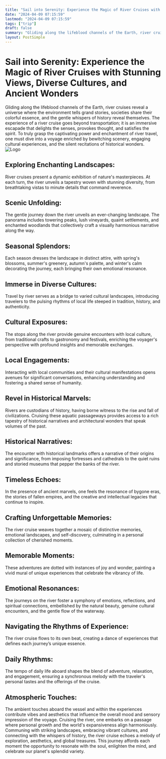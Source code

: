 ```yaml
---
title: "Sail into Serenity: Experience the Magic of River Cruises with Stunning Views, Diverse Cultures, and Ancient Wonders"
date: "2024-04-09 07:15:59"
lastmod: "2024-04-09 07:15:59"
tags: ["trip"]
draft: false
summary: "Gliding along the lifeblood channels of the Earth, river cruises reveal a universe where the environment tells grand stories, societies share their colorful essence, and the gentle whispers of history reveal themselves. The experience of a river cruise goes beyond transportation; it is an immersive escapade that delights the senses, provokes thought, and satisfies the spirit. To truly grasp the captivating power and enchantment of river travel, one must dive into a voyage enriched by bewitching scenery, engaging cultural experiences, and the silent recitations of historical wonders."
layout: PostSimple
---
```

# Sail into Serenity: Experience the Magic of River Cruises with Stunning Views, Diverse Cultures, and Ancient Wonders
Gliding along the lifeblood channels of the Earth, river cruises reveal a universe where the environment tells grand stories, societies share their colorful essence, and the gentle whispers of history reveal themselves. The experience of a river cruise goes beyond transportation; it is an immersive escapade that delights the senses, provokes thought, and satisfies the spirit. To truly grasp the captivating power and enchantment of river travel, one must dive into a voyage enriched by bewitching scenery, engaging cultural experiences, and the silent recitations of historical wonders.
<img alt="Logo" class="lazyImg" data-src="https://cdn.seniorsselection.com/src_image/8ae7fb975161b1f34b2abd3ac5662849.webp" src="/statics/image/loading.webp"/>
## Exploring Enchanting Landscapes:
River cruises present a dynamic exhibition of nature's masterpieces. At each turn, the river unveils a tapestry woven with stunning diversity, from breathtaking vistas to minute details that command reverence.
## Scenic Unfolding:
The gentle journey down the river unveils an ever-changing landscape. The panorama includes towering peaks, lush vineyards, quaint settlements, and enchanted woodlands that collectively craft a visually harmonious narrative along the way.
## Seasonal Splendors:
Each season dresses the landscape in distinct attire, with spring's blossoms, summer's greenery, autumn's palette, and winter's calm decorating the journey, each bringing their own emotional resonance.
## Immerse in Diverse Cultures:
Travel by river serves as a bridge to varied cultural landscapes, introducing travelers to the pulsing rhythms of local life steeped in tradition, history, and authenticity.
## Cultural Exposures:
The stops along the river provide genuine encounters with local culture, from traditional crafts to gastronomy and festivals, enriching the voyager's perspective with profound insights and memorable exchanges.
## Local Engagements:
Interacting with local communities and their cultural manifestations opens avenues for significant conversations, enhancing understanding and fostering a shared sense of humanity.
## Revel in Historical Marvels:
Rivers are custodians of history, having borne witness to the rise and fall of civilizations. Cruising these aquatic passageways provides access to a rich tapestry of historical narratives and architectural wonders that speak volumes of the past.
## Historical Narratives:
The encounter with historical landmarks offers a narrative of their origins and significance, from imposing fortresses and cathedrals to the quiet ruins and storied museums that pepper the banks of the river.
## Timeless Echoes:
In the presence of ancient marvels, one feels the resonance of bygone eras, the stories of fallen empires, and the creative and intellectual legacies that continue to inspire.
## Crafting Unforgettable Memories:
The river cruise weaves together a mosaic of distinctive memories, emotional landscapes, and self-discovery, culminating in a personal collection of cherished moments.
## Memorable Moments:
These adventures are dotted with instances of joy and wonder, painting a vivid mural of unique experiences that celebrate the vibrancy of life.
## Emotional Resonances:
The journeys on the river foster a symphony of emotions, reflections, and spiritual connections, embellished by the natural beauty, genuine cultural encounters, and the gentle flow of the waterway.
## Navigating the Rhythms of Experience:
The river cruise flows to its own beat, creating a dance of experiences that defines each journey’s unique essence.
## Daily Rhythms:
The tempo of daily life aboard shapes the blend of adventure, relaxation, and engagement, ensuring a synchronous melody with the traveler's personal tastes and the offerings of the cruise.
## Atmospheric Touches:
The ambient touches aboard the vessel and within the experiences contribute vibes and aesthetics that influence the overall mood and sensory impression of the voyage.
Cruising the river, one embarks on a passage where personal growth and the world's expansiveness align harmoniously. Communing with striking landscapes, embracing vibrant cultures, and connecting with the whispers of history, the river cruise echoes a melody of exploration, aesthetics, and global treasures. This journey affords each moment the opportunity to resonate with the soul, enlighten the mind, and celebrate our planet's splendid variety.
        